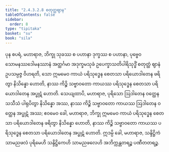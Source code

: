```yaml
---
title: "2.4.3.2.8 စတုတ္ထဈာန"
tableOfContents: false
sidebar:
  order: 8
type: "tipitaka"
basket: "su"
book: "sila"
---
```



<DynamicBreadcrumb />

<Division number="232" book="sila" e="ch" v="6" p="71">

<Paragraph number="323" book="sila">
ပုန စပရံ, မဟာရာဇ, ဘိက္ခု သုခဿ စ ပဟာနာ ဒုက္ခဿ စ ပဟာနာ, ပုဗ္ဗေဝ သောမနဿဒေါမနဿာနံ အတ္ထင်္ဂမာ အဒုက္ခမသုခံ ဥပေက္ခာသတိပါရိသုဒ္ဓိံ စတုတ္ထံ ဈာနံ ဥပသမ္ပဇ္ဇ ဝိဟရတိ, သော ဣမမေဝ ကာယံ ပရိသုဒ္ဓေန စေတသာ ပရိယောဒါတေန ဖရိတွာ နိသိန္နော ဟောတိ, နာဿ ကိဉ္စိ သဗ္ဗာဝတော ကာယဿ ပရိသုဒ္ဓေန စေတသာ ပရိယောဒါတေန အပ္ဖုဋံ ဟောတိ.
</Paragraph>

</Division>
<Division number="233" book="sila" e="ch" v="6" p="72">

<Paragraph number="324" book="sila">
သေယျထာပိ, မဟာရာဇ, ပုရိသော ဩဒါတေန ဝတ္ထေန သသီသံ ပါရုပိတွာ နိသိန္နော အဿ, နာဿ ကိဉ္စိ သဗ္ဗာဝတော ကာယဿ ဩဒါတေန ဝတ္ထေန အပ္ဖုဋံ အဿ; ဧဝမေဝ ခေါ, မဟာရာဇ, ဘိက္ခု ဣမမေဝ ကာယံ ပရိသုဒ္ဓေန စေတသာ ပရိယောဒါတေန ဖရိတွာ နိသိန္နော ဟောတိ, နာဿ ကိဉ္စိ သဗ္ဗာဝတော ကာယဿ ပရိသုဒ္ဓေန စေတသာ ပရိယောဒါတေန အပ္ဖုဋံ ဟောတိ. ဣဒမ္ပိ ခေါ, မဟာရာဇ, သန္ဒိဋ္ဌိကံ သာမညဖလံ ပုရိမေဟိ သန္ဒိဋ္ဌိကေဟိ သာမညဖလေဟိ အဘိက္ကန္တတရဉ္စ ပဏီတတရဉ္စ.
</Paragraph>
</Division>